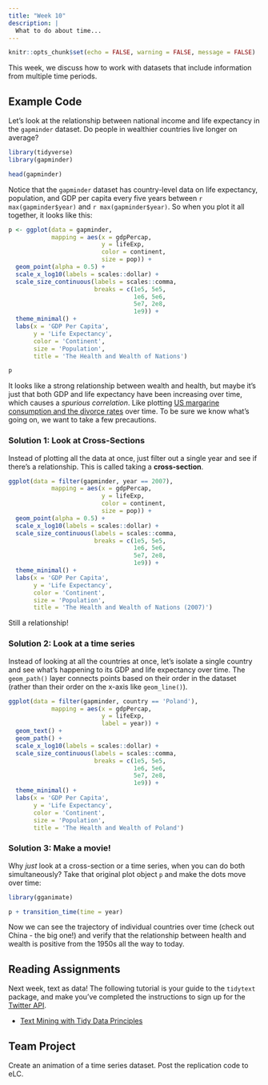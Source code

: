 ```yaml
---
title: "Week 10"
description: |
  What to do about time...
---
```


```r
knitr::opts_chunk$set(echo = FALSE, warning = FALSE, message = FALSE)
```

This week, we discuss how to work with datasets that include information from multiple time periods.

## Example Code

Let's look at the relationship between national income and life expectancy in the `gapminder` dataset. Do people in wealthier countries live longer on average?

```r
library(tidyverse)
library(gapminder)

head(gapminder)
```

Notice that the `gapminder` dataset has country-level data on life expectancy, population, and GDP per capita every five years between `r max(gapminder$year)` and `r max(gapminder$year)`. So when you plot it all together, it looks like this:

```r
p <- ggplot(data = gapminder,
            mapping = aes(x = gdpPercap,
                          y = lifeExp,
                          color = continent,
                          size = pop)) +
  geom_point(alpha = 0.5) +
  scale_x_log10(labels = scales::dollar) +
  scale_size_continuous(labels = scales::comma,
                        breaks = c(1e5, 5e5,
                                   1e6, 5e6,
                                   5e7, 2e8,
                                   1e9)) +
  theme_minimal() + 
  labs(x = 'GDP Per Capita',
       y = 'Life Expectancy',
       color = 'Continent',
       size = 'Population',
       title = 'The Health and Wealth of Nations')

p
```

It looks like a strong relationship between wealth and health, but maybe it's just that both GDP and life expectancy have been increasing over time, which causes a *spurious correlation*. Like plotting [US margarine consumption and the divorce rates](https://tylervigen.com/view_correlation?id=1703) over time. To be sure we know what's going on, we want to take a few precautions.

### Solution 1: Look at Cross-Sections

Instead of plotting all the data at once, just filter out a single year and see if there's a relationship. This is called taking a **cross-section**.

```r
ggplot(data = filter(gapminder, year == 2007),
            mapping = aes(x = gdpPercap,
                          y = lifeExp,
                          color = continent,
                          size = pop)) +
  geom_point(alpha = 0.5) +
  scale_x_log10(labels = scales::dollar) +
  scale_size_continuous(labels = scales::comma,
                        breaks = c(1e5, 5e5,
                                   1e6, 5e6,
                                   5e7, 2e8,
                                   1e9)) +
  theme_minimal() + 
  labs(x = 'GDP Per Capita',
       y = 'Life Expectancy',
       color = 'Continent',
       size = 'Population',
       title = 'The Health and Wealth of Nations (2007)')
```

Still a relationship!

### Solution 2: Look at a time series

Instead of looking at all the countries at once, let's isolate a single country and see what's happening to its GDP and life expectancy over time. The `geom_path()` layer connects points based on their order in the dataset (rather than their order on the x-axis like `geom_line()`).

```r
ggplot(data = filter(gapminder, country == 'Poland'),
            mapping = aes(x = gdpPercap,
                          y = lifeExp,
                          label = year)) +
  geom_text() +
  geom_path() +
  scale_x_log10(labels = scales::dollar) +
  scale_size_continuous(labels = scales::comma,
                        breaks = c(1e5, 5e5,
                                   1e6, 5e6,
                                   5e7, 2e8,
                                   1e9)) +
  theme_minimal() + 
  labs(x = 'GDP Per Capita',
       y = 'Life Expectancy',
       color = 'Continent',
       size = 'Population',
       title = 'The Health and Wealth of Poland')
```

### Solution 3: Make a movie!

Why *just* look at a cross-section or a time series, when you can do both simultaneously? Take that original plot object `p` and make the dots move over time:

```r
library(gganimate)

p + transition_time(time = year)
```

Now we can see the trajectory of individual countries over time (check out China - the big one!) and verify that the relationship between health and wealth is positive from the 1950s all the way to today.

## Reading Assignments

Next week, text as data! The following tutorial is your guide to the `tidytext` package, and make you've completed the instructions to sign up for the [Twitter API](https://joeornstein.github.io/pols-3230/week-11.html#getting-twitter-data).

-   [Text Mining with Tidy Data Principles](https://juliasilge.shinyapps.io/learntidytext/#section-introduction)

## Team Project

Create an animation of a time series dataset. Post the replication code to eLC.
